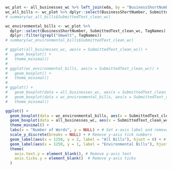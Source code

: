 
```r

wc_plot <- all_businesses_wc %>% left_join(eda, by = "BusinessShortNumber")
wc_all_bills <- wc_plot %>% dplyr::select(BusinessShortNumber, SubmittedText_clean_wc)
# summary(wc_all_bills$SubmittedText_clean_wc)

wc_environmental_bills <- wc_plot %>% 
  dplyr::select(BusinessShortNumber, SubmittedText_clean_wc, TagNames) %>% 
  dplyr::filter(grepl("Umwelt", TagNames))
# summary(wc_environmental_bills$SubmittedText_clean_wc)

# ggplot(all_businesses_wc, aes(x = SubmittedText_clean_wc)) +
#   geom_boxplot() +
#   theme_minimal()
# 
# ggplot(wc_environmental_bills, aes(x = SubmittedText_clean_wc)) +
#   geom_boxplot() +
#   theme_minimal()
# 
# ggplot() +
#   geom_boxplot(data = all_businesses_wc, aes(x = SubmittedText_clean_wc, y = 0)) +
#   geom_boxplot(data = wc_environmental_bills, aes(x = SubmittedText_clean_wc, y = 1)) +
#   theme_minimal()

ggplot() +
  geom_boxplot(data = wc_environmental_bills, aes(x = SubmittedText_clean_wc, y = factor(0))) +
  geom_boxplot(data = all_businesses_wc, aes(x = SubmittedText_clean_wc, y = factor(1))) +
  theme_minimal() +
  labs(x = "Number of Words", y = NULL) + # Set x-axis label and remove y-axis label
  scale_y_discrete(breaks = NULL) + # Remove y-axis tick numbers
  geom_label(aes(x = 1250, y = 2, label = "All Bills"), hjust = 0) + # Add label for All Bills)
  geom_label(aes(x = 1250, y = 1, label = "Environmental Bills"), hjust = 0) + # Add label for All Bills)
  theme(
    axis.text.y = element_blank(), # Remove y-axis text
    axis.ticks.y = element_blank()  # Remove y-axis ticks
  )
```

